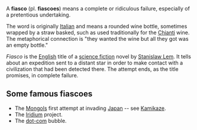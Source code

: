 A '''fiasco''' (pl. '''fiascoes''') means a complete or ridiculous failure, especially of a pretentious undertaking. 

The word is originally [[Italian language|Italian]] and means a rounded wine bottle, sometimes wrapped by a straw basked, such as used traditionally for the [[Chianti]] wine. The metaphorical connection is "they wanted the wine but all they got was an empty bottle."

''Fiasco'' is the [[English language|English]] title of a [[science fiction]] novel by [[Stanislaw Lem]]. It tells about an expedition sent to a distant star in order to make contact with a civilization that had been detected there. The attempt ends, as the title promises, in complete failure.

==Some famous fiascoes==

*The [[Mongol]]s first attempt at invading [[Japan]] -- see [[Kamikaze]]. 
*The [[Iridium (satellite)|Iridium]] project.
*The [[dot-com]] bubble.

{{msg:stub}}